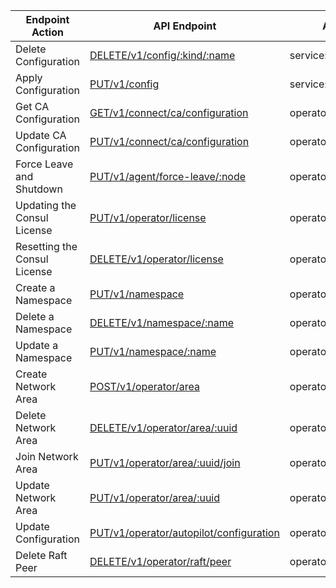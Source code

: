 | Endpoint Action      | API Endpoint           | Access Level   | Note   |
| -------------------- | ---------------------- | -------------- | ------ |
Delete Configuration|[DELETE/v1/config/:kind/:name](https://www.consul.io/api-docs/config#delete-configuration)|service:write,operator:write|
Apply Configuration|[PUT/v1/config](https://www.consul.io/api-docs/config#apply-configuration)|service:write,operator:write|A
Get CA Configuration|[GET/v1/connect/ca/configuration](https://www.consul.io/api-docs/connect/ca#get-ca-configuration)|operator:write|
Update CA Configuration|[PUT/v1/connect/ca/configuration](https://www.consul.io/api-docs/connect/ca#update-ca-configuration)|operator:write|
Force Leave and Shutdown|[PUT/v1/agent/force-leave/:node](https://www.consul.io/api-docs/agent#force-leave-and-shutdown)|operator:write|
Updating the Consul License|[PUT/v1/operator/license](https://www.consul.io/api-docs/operator/license#updating-the-consul-license)|operator:write|
Resetting the Consul License|[DELETE/v1/operator/license](https://www.consul.io/api-docs/operator/license#resetting-the-consul-license)|operator:write|
Create a Namespace|[PUT/v1/namespace](https://www.consul.io/api-docs/namespaces#create-a-namespace)|operator:write|
Delete a Namespace|[DELETE/v1/namespace/:name](https://www.consul.io/api-docs/namespaces#delete-a-namespace)|operator:write|
Update a Namespace|[PUT/v1/namespace/:name](https://www.consul.io/api-docs/namespaces#update-a-namespace)|operator:write|
Create Network Area|[POST/v1/operator/area](https://www.consul.io/api-docs/operator/area#create-network-area)|operator:write|
Delete Network Area|[DELETE/v1/operator/area/:uuid](https://www.consul.io/api-docs/operator/area#delete-network-area)|operator:write|
Join Network Area|[PUT/v1/operator/area/:uuid/join](https://www.consul.io/api-docs/operator/area#join-network-area)|operator:write|
Update Network Area|[PUT/v1/operator/area/:uuid](https://www.consul.io/api-docs/operator/area#update-network-area)|operator:write|
Update Configuration|[PUT/v1/operator/autopilot/configuration](https://www.consul.io/api-docs/operator/autopilot#update-configuration)|operator:write|
Delete Raft Peer|[DELETE/v1/operator/raft/peer](https://www.consul.io/api-docs/operator/raft#delete-raft-peer)|operator:write|
